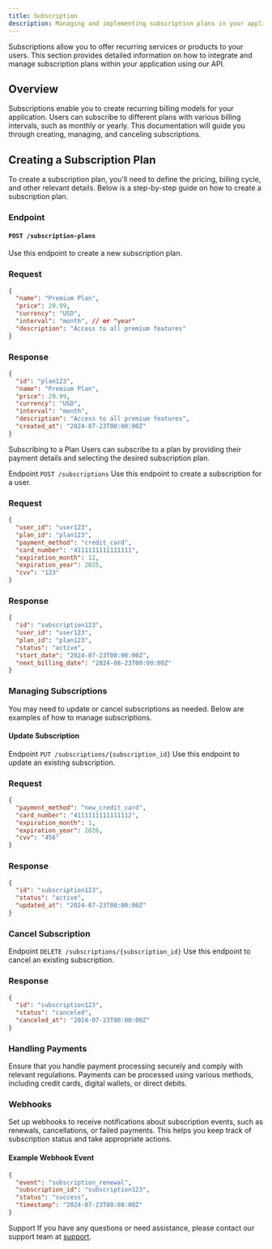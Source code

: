 ```yaml
---
title: Subscription
description: Managing and implementing subscription plans in your application
---
```


Subscriptions allow you to offer recurring services or products to your users. This section provides detailed information on how to integrate and manage subscription plans within your application using our API.

## Overview

Subscriptions enable you to create recurring billing models for your application. Users can subscribe to different plans with various billing intervals, such as monthly or yearly. This documentation will guide you through creating, managing, and canceling subscriptions.

## Creating a Subscription Plan

To create a subscription plan, you'll need to define the pricing, billing cycle, and other relevant details. Below is a step-by-step guide on how to create a subscription plan.

### Endpoint

#### `POST /subscription-plans`

Use this endpoint to create a new subscription plan.

### Request

```json
{
  "name": "Premium Plan",
  "price": 29.99,
  "currency": "USD",
  "interval": "month", // or "year"
  "description": "Access to all premium features"
}
```
### Response
```json
{
  "id": "plan123",
  "name": "Premium Plan",
  "price": 29.99,
  "currency": "USD",
  "interval": "month",
  "description": "Access to all premium features",
  "created_at": "2024-07-23T00:00:00Z"
}
```

Subscribing to a Plan
Users can subscribe to a plan by providing their payment details and selecting the desired subscription plan.

Endpoint
`POST /subscriptions`
Use this endpoint to create a subscription for a user.

### Request


```json
{
  "user_id": "user123",
  "plan_id": "plan123",
  "payment_method": "credit_card",
  "card_number": "4111111111111111",
  "expiration_month": 12,
  "expiration_year": 2025,
  "cvv": "123"
}
```

### Response


```json
{
  "id": "subscription123",
  "user_id": "user123",
  "plan_id": "plan123",
  "status": "active",
  "start_date": "2024-07-23T00:00:00Z",
  "next_billing_date": "2024-08-23T00:00:00Z"
}

```

### Managing Subscriptions
You may need to update or cancel subscriptions as needed. Below are examples of how to manage subscriptions.

#### Update Subscription
Endpoint
`PUT /subscriptions/{subscription_id}`
Use this endpoint to update an existing subscription.

### Request

```json
{
  "payment_method": "new_credit_card",
  "card_number": "4111111111111112",
  "expiration_month": 1,
  "expiration_year": 2026,
  "cvv": "456"
}

```

### Response

```json
{
  "id": "subscription123",
  "status": "active",
  "updated_at": "2024-07-23T00:00:00Z"
}


```

### Cancel Subscription
Endpoint
`DELETE /subscriptions/{subscription_id}`
Use this endpoint to cancel an existing subscription.

### Response

```json
{
  "id": "subscription123",
  "status": "canceled",
  "canceled_at": "2024-07-23T00:00:00Z"
}

```

### Handling Payments
Ensure that you handle payment processing securely and comply with relevant regulations. Payments can be processed using various methods, including credit cards, digital wallets, or direct debits.

### Webhooks
Set up webhooks to receive notifications about subscription events, such as renewals, cancellations, or failed payments. This helps you keep track of subscription status and take appropriate actions.

#### Example Webhook Event

```json
{
  "event": "subscription_renewal",
  "subscription_id": "subscription123",
  "status": "success",
  "timestamp": "2024-07-23T00:00:00Z"
}

```

Support
If you have any questions or need assistance, please contact our support team at <a href="/help-center">support</a>.

<DocsFooter/>
